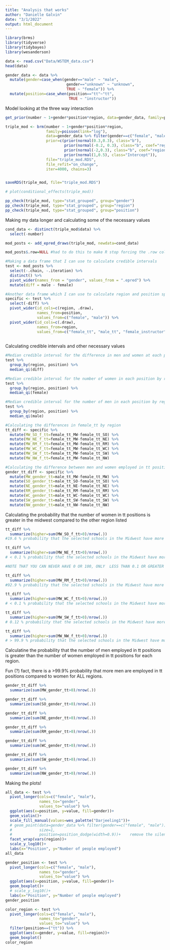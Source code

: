 ```yaml
---
title: "Analysis that works"
author: "Danielle Galvin"
date: "3/1/2022"
output: html_document
---
```


```r
library(brms)
library(tidyverse)
library(tidybayes)
library(wesanderson)
```

```r
data <- read.csv("Data/WSTEM_data.csv")
head(data)

gender_data <- data %>% 
  mutate(gender=case_when(gender=="male" ~ "male",
                           gender=="unknown" ~ "unknown",
                           TRUE ~ "female")) %>% 
  mutate(position=case_when(position=="tt"~"tt",
                            TRUE ~ "instructor"))

```

Model looking at the three way interaction
```r
get_prior(number ~ 1+gender*position*region, data=gender_data, family=poisson, link="log")

triple_mod <- brm(number ~ 1+gender*position*region,
                  family=poisson(link="log"),
                  data=gender_data %>% filter(gender==c("female", "male")),
                  prior=c(prior(normal(0.3,0.3), class="b"),
                          prior(normal(-0.2, 0.3), class="b", coef="regionRM"),
                          prior(normal(-2,0.3), class="b", coef="regionNW"),
                          prior(normal(1,0.5), class="Intercept")),
                  file="triple_mod.RDS",
                  file_refit="on_change",
                  iter=4000, chains=3)


saveRDS(triple_mod, file="triple_mod.RDS")

# plot(conditional_effects(triple_mod))

pp_check(triple_mod, type="stat_grouped", group="gender")
pp_check(triple_mod, type="stat_grouped", group="region")
pp_check(triple_mod, type="stat_grouped", group="position")

```

Making my data longer and calculating some of the necessary values
```r
cond_data <- distinct(triple_mod$data) %>% 
  select(-number)

mod_posts <- add_epred_draws(triple_mod, newdata=cond_data)

mod_posts$.row=NULL #had to do this to make R stop forcing the .row column grouping, does not influence calculations

#Making a data frame that I can use to calculate credible intervals
test <- mod_posts %>% 
  select(-.chain, -.iteration) %>%
  distinct() %>% 
  pivot_wider(names_from = "gender", values_from = ".epred") %>% 
  mutate(diff = male - female)

#Another data frame which I can use to calculate region and position specific values
specific <- test %>% 
  select(-diff) %>% 
  pivot_wider(id_cols=c(region, .draw),
              names_from=position, 
              values_from=c("female", "male")) %>% 
  pivot_wider(id_cols=c(.draw),
              names_from=region,
              values_from=c("female_tt", "male_tt", "female_instructor", "male_instructor"))
  
```

Calculating credible intervals and other necessary values
```r
#Median credible interval for the difference in men and women at each position by region
test %>% 
  group_by(region, position) %>% 
  median_qi(diff)

#Median credible interval for the number of women in each position by region
test %>% 
  group_by(region, position) %>% 
  median_qi(female)

#Median credible interval for the number of men in each position by region
test %>% 
  group_by(region, position) %>% 
  median_qi(male)

#Calculating the differences in female_tt by region
tt_diff <- specific %>% 
  mutate(MW_SO_f_tt=female_tt_MW-female_tt_SO) %>% 
  mutate(MW_NE_f_tt=female_tt_MW-female_tt_NE) %>% 
  mutate(MW_RM_f_tt=female_tt_MW-female_tt_RM) %>% 
  mutate(MW_WC_f_tt=female_tt_MW-female_tt_WC) %>% 
  mutate(MW_SW_f_tt=female_tt_MW-female_tt_SW) %>% 
  mutate(MW_NW_f_tt=female_tt_MW-female_tt_NW)

#Calculating the difference between men and women employed in tt positions by region
gender_tt_diff <- specific %>% 
  mutate(MW_gender_tt=male_tt_MW-female_tt_MW) %>% 
  mutate(SO_gender_tt=male_tt_SO-female_tt_SO) %>% 
  mutate(NE_gender_tt=male_tt_NE-female_tt_NE) %>% 
  mutate(RM_gender_tt=male_tt_RM-female_tt_RM) %>% 
  mutate(WC_gender_tt=male_tt_WC-female_tt_WC) %>% 
  mutate(SW_gender_tt=male_tt_SW-female_tt_SW) %>% 
  mutate(NW_gender_tt=male_tt_NW-female_tt_NW)

```

Calculating the probability that the number of women in tt positions is greater in the midwest compared to the other region listed
```r
tt_diff %>% 
  summarize(higher=sum(MW_SO_f_tt>0)/nrow(.))
#19.6 % probability that the selected schools in the Midwest have more women employed in tt positions compared to selected schools in the South.

tt_diff %>% 
  summarize(higher=sum(MW_NE_f_tt>0)/nrow(.))
# < 0.1 % probability that the selected schools in the Midwest have more women employed in tt positions compared to selected schools in the Northeast.

#NOTE THAT YOU CAN NEVER HAVE 0 OR 100, ONLY  LESS THAN 0.1 OR GREATER THAN 99.9

tt_diff %>% 
  summarize(higher=sum(MW_RM_f_tt>0)/nrow(.))
#92.9 % probability that the selected schools in the Midwest have more women employed in tt positions compared to selected schools in the Rocky Mountain region.

tt_diff %>% 
  summarize(higher=sum(MW_WC_f_tt>0)/nrow(.))
# < 0.1 % probability that the selected schools in the Midwest have more women employed in tt positions compared to selected schools on the West Coast.

tt_diff %>% 
  summarize(higher=sum(MW_SW_f_tt>0)/nrow(.))
# 0.12 % probability that the selected schools in the Midwest have more women employed in tt positions compared to selected schools in the Southwest region.

tt_diff %>% 
  summarize(higher=sum(MW_NW_f_tt>0)/nrow(.))
# > 99.9 % probability that the selected schools in the Midwest have more women employed in tt positions compared to selected schools in the Northwest region.
```

Calculatine the probability that the number of men employed in tt positions is greater than the number of women employed in tt positions for each region. 

Fun (?) fact, there is a >99.9% probability that more men are employed in tt positions compared to women for ALL regions. 
```r
gender_tt_diff %>% 
  summarize(sum(MW_gender_tt>0)/nrow(.))

gender_tt_diff %>% 
  summarize(sum(SO_gender_tt>0)/nrow(.))

gender_tt_diff %>% 
  summarize(sum(NE_gender_tt>0)/nrow(.))

gender_tt_diff %>% 
  summarize(sum(RM_gender_tt>0)/nrow(.))

gender_tt_diff %>% 
  summarize(sum(WC_gender_tt>0)/nrow(.))

gender_tt_diff %>% 
  summarize(sum(SW_gender_tt>0)/nrow(.))

gender_tt_diff %>% 
  summarize(sum(NW_gender_tt>0)/nrow(.))
```


Making the plots!
```r
all_data <- test %>% 
  pivot_longer(cols=c("female", "male"),
               names_to="gender", 
               values_to="value") %>% 
  ggplot(aes(x=position, y=value, fill=gender))+
  geom_violin()+
  scale_fill_manual(values=wes_palette("Darjeeling1"))+
  # geom_point(data=gender_data %>% filter(gender==c("female", "male")), aes(x=position, y=number),
  #            size=1,
  #            position=position_dodge(width=0.9))+    remove the silence to display the points
  facet_wrap(vars(region))+
  scale_y_log10()+
  labs(x="Position", y="Number of people employed")
all_data

gender_position <- test %>% 
  pivot_longer(cols=c("female", "male"),
               names_to="gender", 
               values_to="value") %>% 
  ggplot(aes(x=position, y=value, fill=gender))+
  geom_boxplot()+
  # scale_y_log10()+
  labs(x="Position", y="Number of people employed")
gender_position

color_region <- test %>% 
  pivot_longer(cols=c("female", "male"),
               names_to="gender", 
               values_to="value") %>% 
  filter(position==("tt")) %>% 
  ggplot(aes(x=gender, y=value, fill=region))+
  geom_boxplot()
color_region
```
















